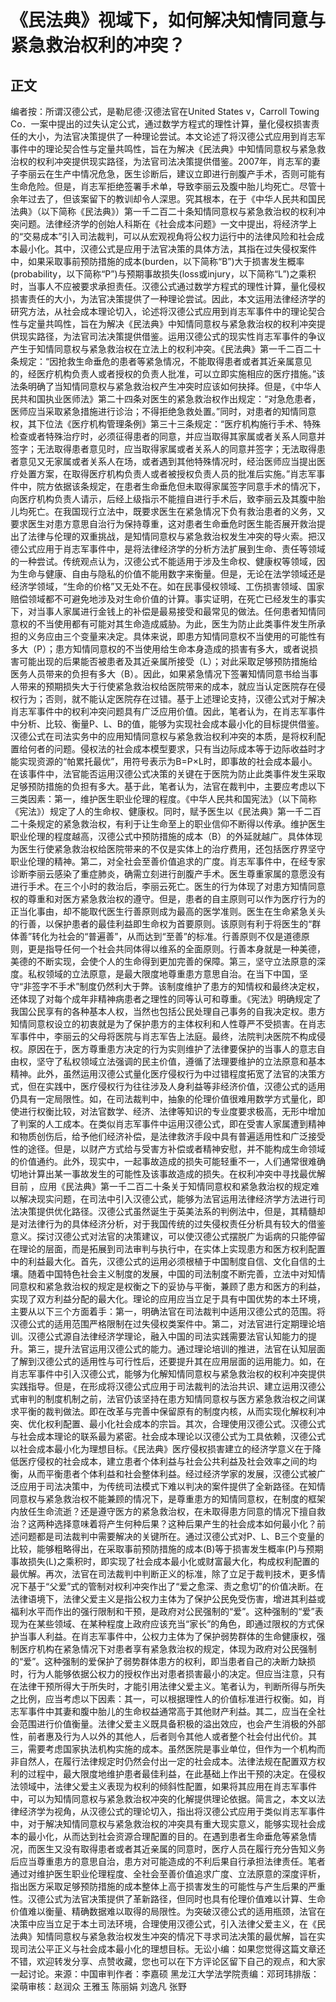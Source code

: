 # 《民法典》视域下，如何解决知情同意与紧急救治权利的冲突？
## 正文
编者按：所谓汉德公式，是勒尼德·汉德法官在United States v，Carroll Towing Co．一案中提出的过失认定公式，通过数学方程式的理性计算，量化侵权损害责任的大小，为法官决策提供了一种理论尝试。本文论述了将汉德公式应用到肖志军事件中的理论契合性与定量共鸣性，旨在为解决《民法典》中知情同意权与紧急救治权的权利冲突提供现实路径，为法官司法决策提供借鉴。2007年，肖志军的妻子李丽云在生产中情况危急，医生诊断后，建议立即进行剖腹产手术，否则可能有生命危险。但是，肖志军拒绝签署手术单，导致李丽云及腹中胎儿均死亡。尽管十余年过去了，但该案留下的教训却令人深思。究其根本，在于《中华人民共和国民法典》（以下简称《民法典》）第一千二百二十条知情同意权与紧急救治权的权利冲突问题。法律经济学的创始人科斯在《社会成本问题》一文中提出，将经济学上的“交易成本”引入司法裁判，可以从宏观视角将公权力运行中的法律风险和社会成本最小化。其中，汉德公式是应用于法官决策的具体方法，其指在过失侵权案件中，如果采取事前预防措施的成本(burden，以下简称“B”)大于损害发生概率(probability，以下简称“P”)与预期事故损失(loss或injury，以下简称“L”)之乘积时，当事人不应被要求承担责任。汉德公式通过数学方程式的理性计算，量化侵权损害责任的大小，为法官决策提供了一种理论尝试。因此，本文运用法律经济学的研究方法，从社会成本理论切入，论述将汉德公式应用到肖志军事件中的理论契合性与定量共鸣性，旨在为解决《民法典》中知情同意权与紧急救治权的权利冲突提供现实路径，为法官司法决策提供借鉴。运用汉德公式的现实性肖志军事件的争议产生于知情同意权与紧急救治权在立法上的权利冲突。《民法典》第一千二百二十条规定：“因抢救生命垂危的患者等紧急情况，不能取得患者或者其近亲属意见的，经医疗机构负责人或者授权的负责人批准，可以立即实施相应的医疗措施。”该法条明确了当知情同意权与紧急救治权产生冲突时应该如何抉择。但是，《中华人民共和国执业医师法》第二十四条对医生的紧急救治权作出规定：“对急危患者，医师应当采取紧急措施进行诊治；不得拒绝急救处置。”同时，对患者的知情同意权，其下位法《医疗机构管理条例》第三十三条规定：“医疗机构施行手术、特殊检查或者特殊治疗时，必须征得患者的同意，并应当取得其家属或者关系人同意并签字；无法取得患者意见时，应当取得家属或者关系人的同意并签字；无法取得患者意见又无家属或者关系人在场，或者遇到其他特殊情况时，经治医师应当提出医疗处置方案，在取得医疗机构负责人或者被授权负责人员的批准后实施。”肖志军事件中，院方依据该条规定，在患者生命垂危但未取得家属签字同意手术的情况下，向医疗机构负责人请示，后经上级指示不能擅自进行手术后，致李丽云及其腹中胎儿均死亡。在我国现行立法中，既要求医生在紧急情况下负有救治患者的义务，又要求医生对患方意思自治行为保持尊重，这对患者生命垂危时医生能否展开救治提出了法律与伦理的双重挑战，是知情同意权与紧急救治权发生冲突的导火索。把汉德公式应用于肖志军事件中，是将法律经济学的分析方法扩展到生命、责任等领域的一种尝试。传统观点认为，汉德公式不能适用于涉及生命权、健康权等领域，因为生命与健康、自由与隐私的价值不能用数字来衡量。但是，无论在法学领域还是经济学领域，“生命的价格”又无处不在。如在民事侵权领域、工伤损害领域、国家赔偿领域都不可避免地涉及对生命价值的计算。事实证明，在死亡已经发生的事实下，对当事人家属进行金钱上的补偿是最易接受和最常见的做法。任何患者知情同意权的不当使用都有可能对其生命造成威胁。为此，医生为防止此类事件发生所承担的义务应由三个变量来决定。具体来说，即患方知情同意权不当使用的可能性有多大（P）；患方知情同意权的不当使用给生命本身造成的损害有多大，或者说损害可能出现的后果能否被患者及其近亲属所接受（L）；对此采取足够预防措施给医务人员带来的负担有多大（B）。因此，如果紧急情况下签署知情同意书给当事人带来的预期损失大于行使紧急救治权给医院带来的成本，就应当认定医院存在侵权行为；否则，就不能认定医院存在过错。基于上述理论支持，汉德公式对于解决肖志军事件中的权利冲突问题具有广泛应用价值。因此，笔者认为，在肖志军事件中分析、比较、衡量P、L、B的值，能够为实现社会成本最小化的目标提供借鉴。汉德公式在司法实务中的应用知情同意权与紧急救治权利冲突的本质，是将权利配置给何者的问题。侵权法的社会成本模型要求，只有当边际成本等于边际收益时才能实现资源的“帕累托最优”，用符号表示为B=P×L时，即事故的社会成本最小。在该事件中，法官能否运用汉德公式决策的关键在于医院为防止此类事件发生采取足够预防措施的负担有多大。基于此，笔者认为，法官在裁判中，主要应考虑以下三类因素：第一，维护医生职业伦理的程度。《中华人民共和国宪法》（以下简称《宪法》）规定了人的生命权、健康权。同时，赋予医生以《民法典》第一千二百二十条规定的紧急救治权，有利于让生命至上的职业信仰不断得以传承。维护医生职业伦理的程度越高，汉德公式中预防措施的成本（B）的外延就越广。具体体现为医生行使紧急救治权给医院带来的不仅是实体上的治疗费用，还包括医疗界坚守职业伦理的精神。第二，对全社会至善价值追求的广度。肖志军事件中，在经专家诊断李丽云感染了重症肺炎，确需立刻进行剖腹产手术。医生尊重家属的意愿没有进行手术。在三个小时的救治后，李丽云死亡。医生的行为体现了对患方知情同意权的尊重和对医方紧急救治权的遵守。但是，患者的自主原则可以作为医疗行为的正当化事由，却不能取代医生行善原则成为最高的医学准则。医生在生命紧急关头的行善，以保护患者的最佳利益即生命权为首要原则。该原则有利于将医生的“群体善”转化为社会的“普遍善”，从而达到“至善”的标准。行善原则不仅是道德原则，更是指导任何一个社会共同体得以维系的全面原则。行善本身就是一种美德，美德的不断实现，会使个人的生命得到更加完善的保障。第三，坚守立法原意的深度。私权领域的立法原意，是最大限度地尊重患方意思自治。在当下中国，坚守“非签字不手术”制度仍然利大于弊。该制度维护了患方的知情权和最终决定权，还体现了对每个成年非精神病患者之理性的同等认可和尊重。《宪法》明确规定了我国公民享有的各种基本人权，当然也包括公民处理自己事务的自我决定权。患方知情同意权设立的初衷就是为了保护患方的主体权利和人性尊严不受损害。在肖志军事件中，李丽云的父母将医院与肖志军告上法庭。最终，法院判决医院不构成侵权。原因在于，医方尊重患方决定的行为实则维护了法律要保护的当事人的意志自由权，坚守了私权领域立法强调的民主价值，遵循了法理要维护的立法原意和基本精神。此外，虽然运用汉德公式量化医疗侵权行为中过错程度拓宽了法官的决策方式，但在实践中，医疗侵权行为往往涉及人身利益等非经济价值，汉德公式的适用仍具有一定局限性。如，在司法裁判中，抽象的伦理价值很难用数学方式量化，即使进行权衡比较，对法官数学、经济、法律等知识的专业度要求极高，无形中增加了判案的人工成本。在类似肖志军事件中运用汉德公式，即在受害人家属遭到精神和物质创伤后，给予他们经济补偿，是法律救济手段中具有普遍适用性和广泛接受性的途径。但是，以财产方式给与受害方补偿或者精神安慰，并不能构成生命领域的价值通约。此外，现实中，一起事故造成的损失可能轻重不一，人们通常很难确切地计算出某一事故发生的可能性及该事故造成的损失。在权利冲突中寻找最优解目前 ，应用《民法典》第一千二百二十条关于知情同意权和紧急救治权的规定难以解决现实问题，在司法中引入汉德公式，能够为法官运用法律经济学方法进行司法决策提供优化路径。汉德公式虽然诞生于英美法系的判例法中，但是，其精髓却是对法律行为的具体经济分析，对于我国传统的过失侵权责任分析具有较大的借鉴意义。探讨汉德公式对法官的决策建议，可以使汉德公式摆脱广为诟病的只能停留在理论的层面，而是拓展到司法审判与执行中，在实体上实现患方和医方权利配置中的利益最大化。首先，汉德公式的运用必须根植于中国制度自信、文化自信的土壤。随着中国特色社会主义制度的发展，中国的司法制度不断完善，立法中对知情同意权和紧急救治权的规定是权衡之下的妥协与平衡，兼顾了患方和医方的利益，实现了双方利益分配的最大化。理论的应用应当立足于具有中国优势的本土环境，主要从以下三个方面着手：第一，明确法官在司法裁判中适用汉德公式的范围。将汉德公式的适用范围严格限制在过失侵权类案件中。第二，对法官进行定期理论培训。汉德公式源自法律经济学理论，融入中国的司法实践需要法官认知能力的提升。第三，提升法官运用汉德公式的能力。通过理论培训的推进，法官在认知层面了解到汉德公式的适用性与可行性后，还要提升其在应用层面的运用能力。如，在肖志军事件中引入汉德公式，能够为化解知情同意权与紧急救治权的权利冲突提供实践指导。但是，在形成将汉德公式应用于司法裁判的法治共识、建立运用汉德公式审判的制度机制之前，法官仍该坚持在患方知情同意权与医方紧急救治权之间谋求平衡的裁判做法。即在改革与完善中保留原有的制度内核，从而实现化解权利冲突、优化权利配置、最小化社会成本的宗旨。其次，合理使用汉德公式。汉德公式与社会成本理论的联系最为紧密。社会成本理论以汉德公式为工具依赖，汉德公式以社会成本最小化为理想目标。《民法典》医疗侵权损害建立的经济学意义在于降低医疗侵权的社会成本，建立患者个体利益与社会公共利益及社会效率之间的均衡，从而平衡患者个体利益和社会整体利益。经过经济学家的发展，汉德公式被广泛应用于司法决策中，为传统司法模式下难以判决的案件提供了全新路径。在知情同意权与紧急救治权不能兼顾的情况下，是尊重患方的知情同意权，在制度的框架内放任生命流逝？还是遵守医方的紧急救治权，在未取得患方同意的情况下擅自救治？这两种选择意味着将产生何种后果？这种后果产生的社会成本如何最小化？前述问题都是司法裁判中需要解决的关键所在。通过汉德公式对P、L、B三个变量的比较，能够粗略得出，在采取事前预防措施的成本(B)等于损害发生概率(P)与预期事故损失(L)之乘积时，即实现了社会成本最小化或财富最大化，构成权利配置的最优解。再次，法官在司法裁判中判断正义的标准，除了立足于裁判技术，更多情况下基于“父爱”式的管制对权利冲突作出了“爱之愈深、责之愈切”的价值决断。在法律语境下，法律父爱主义是指公权力主体为了保护公民免受伤害，增进其利益或福利水平而作出的强行限制和干预，是政府对公民强制的“爱”。这种强制的“爱”表现为在某些领域、在某种程度上政府应该充当“家长”的角色，即通过限权的方式保护当事人利益。在肖志军事件中，公权力主体为了保护弱势群体的生命健康权，强制医疗机构在紧急情况下对患者享有紧急救治权的规定，体现为政府对公民强制的“爱”。这种强制的爱保护了弱势群体患方的权利，即当患者自己的决断力缺损时，行为人能够依据公权力的授权作出对患者损害最小的决定。但应当注意，只有在法律干预所得大于所失时，才能引用法律父爱主义。笔者认为，判断所得与所失之比例，应当考虑以下因素：其一，可以根据理性人的价值标准进行权衡。如，肖志军事件中其妻和腹中胎儿的生命权益通常高于其他财产利益。其二，应当在全社会范围进行价值衡量。法律父爱主义既具备积极的溢出效应，也会产生消极的外部性，前者惠及行为人以外的其他人，后者则令其他人或者整个社会付出代价。其三，需要考虑国家执法机构实施的成本。虽然医院是事业单位，但作为一个机构而非自然人，在履行法律规定时仍然会付出一定的社会成本。法律法规在配置双方权利的过程中，最大限度地维护患者最佳利益，在此基础上作出干预的决定。在侵权法领域中，法律父爱主义表现为权利的倾斜性配置，如果将其应用在肖志军事件中，可以为知情同意权与紧急救治权冲突的化解提供理论依据。简言之，本文以法律经济学为视角，从汉德公式的理论切入，指出将汉德公式应用于类似肖志军事件中，对于解决知情同意权与紧急救治权的冲突具有重大现实意义，能够实现社会成本的最小化，从而达到社会资源合理配置的目的。在遇到患者生命垂危等紧急情况，而医生又没有取得患者或者其近亲属的同意时，医疗人员在履行充分告知义务后应当尊重患方的意思自治，患方对可能造成的不利后果自行承担法律责任。笔者通过对维护医生职业伦理程度、全社会至善价值追求广度、立法原意的深度评析，指出医方采取足够预防措施的成本整体上高于损害发生的可能性与产生后果的严重性。汉德公式为法官决策提供了革新路径，但同时也具有伦理价值难以计算、生命价值难以衡量、精确数据难以取得的局限性。为突破汉德公式的适用瓶颈，法官在决策中应当立足于本土司法环境，合理使用汉德公式，引入法律父爱主义，在《民法典》知情同意权与紧急救治权发生冲突的情况下寻求司法决策的最优解，旨在实现司法公平正义与社会成本最小化的理想目标。无讼小编：如果您觉得这篇文章还不错，欢迎转发分享、点赞收藏，您也可以在下方评论区留下自己的观点，和大家一起讨论。来源：中国审判作者：李嘉硕 黑龙江大学法学院责编：邓珂玮排版：梁萌审核：赵润众 王雅玉 陈丽娟 刘逸凡 张野